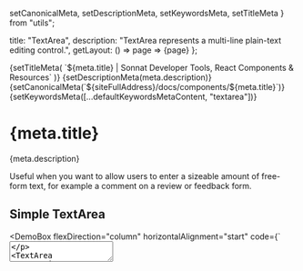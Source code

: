   setCanonicalMeta,
  setDescriptionMeta,
  setKeywordsMeta,
  setTitleMeta
} from "utils";

  title: "TextArea",
  description: "TextArea represents a multi-line plain-text editing control.",
  getLayout: () => page => <WithSidebar>{page}</WithSidebar>
};

<Head>
  {setTitleMeta(
    `${meta.title} | Sonnat Developer Tools, React Components & Resources`
  )}
  {setDescriptionMeta(meta.description)}
  {setCanonicalMeta(`${siteFullAddress}/docs/components/${meta.title}`)}
  {setKeywordsMeta([...defaultKeywordsMetaContent, "textarea"])}
</Head>

<h1>
  <span>{meta.title}</span>
  <AnchorButton anchorId="overview" />
  <PageEditButton href={`pages/docs/components/${meta.title}.mdx`} />
</h1>

<p>{meta.description}</p>

<p>
  Useful when you want to allow users to enter a sizeable amount of free-form
  text, for example a comment on a review or feedback form.
</p>

<h2>
  <span>Simple TextArea</span>
  <AnchorButton anchorId="simple-textareas" />
</h2>

<DemoBox
  flexDirection="column"
  horizontalAlignment="start"
  code={`<TextArea
  name="input"
  placeholder="Placeholder"
  fluid
/>
<TextArea
  name="input"
  placeholder="read-only"
  readOnly
  fluid
/>
<TextArea
  name="input"
  placeholder="read-only"
  readOnly
  defaultValue="Default value + read-only"
  fluid
/>
<TextArea
  name="input"
  placeholder="read-only"
  defaultValue="Default value + disabled"
  disabled
  fluid
/>
<TextArea
  name="input"
  placeholder="read-only and disabled"
  readOnly
  disabled
  fluid
/>
<TextArea
  name="input"
  placeholder="read-only and disabled | with default value"
  defaultValue="Default value + disabled + read-only"
  readOnly
  disabled
  fluid
/>
<TextArea
  name="input"
  placeholder="Has Error"
  fluid
  hasError
/>
<TextArea
  name="input"
  placeholder="With helper text"
  fluid
  helperText="This is an informative helper text."
/>`}
>
  <TextArea
    name="input"
    placeholder="Placeholder"
    fluid
    className="demoSubject"
  />
  <TextArea
    name="input"
    placeholder="read-only"
    readOnly
    fluid
    className="demoSubject"
  />
  <TextArea
    name="input"
    placeholder="read-only"
    readOnly
    defaultValue="Default value + read-only"
    fluid
    className="demoSubject"
  />
  <TextArea
    name="input"
    placeholder="read-only"
    defaultValue="Default value + disabled"
    disabled
    fluid
    className="demoSubject"
  />
  <TextArea
    name="input"
    placeholder="read-only and disabled"
    readOnly
    disabled
    fluid
    className="demoSubject"
  />
  <TextArea
    name="input"
    placeholder="read-only and disabled | with default value"
    defaultValue="Default value + disabled + read-only"
    readOnly
    disabled
    fluid
    className="demoSubject"
  />
  <TextArea
    name="input"
    placeholder="Has Error"
    fluid
    hasError
    className="demoSubject"
  />
  <TextArea
    name="input"
    placeholder="With helper text"
    fluid
    helperText="This is an informative helper text."
    className="demoSubject"
  />
</DemoBox>

<h2>
  <span>Controlled TextArea</span>
  <AnchorButton anchorId="controlled-textarea" />
</h2>

<p>
  You can use the <inlineCode>value</inlineCode>, and{" "}
  <inlineCode>onChange</inlineCode> properties to control the behaviour of the
  textarea.
</p>

<TextAreaControlledDemo />

<h2>
  <span>API</span>
  <AnchorButton anchorId="api" />
</h2>

<p>Learn more about the properties and the customization points.</p>

<h3>
  <span>Usage</span>
  <AnchorButton anchorId="usage" />
</h3>

```typescript
// recommended
import TextArea from "@sonnat/ui/TextArea";

//or
import { TextArea } from "@sonnat/ui";
```

<h3>
  <span>Properties</span>
  <AnchorButton anchorId="properties" />
</h3>

<p>
  Note that the documentation avoids mentioning all the native props (there are
  a lot) in this section of the components.
</p>

<table cols={4}>
  <caption>TextArea Properties</caption>
  <thead>
    <tr>
      <th>Name</th>
      <th>Type</th>
      <th>Default</th>
      <th>Description</th>
    </tr>
  </thead>
  <tbody>
    <tr>
      <td>className</td>
      <td>string</td>
      <td>-</td>
      <td>
        Append to the class names applied to the component so you can override
        or extend the styles.
      </td>
    </tr>
    <tr>
      <td>name</td>
      <td>string</td>
      <td>-</td>
      <td>The name of the textarea.</td>
    </tr>
    <tr>
      <td>placeholder</td>
      <td>string</td>
      <td>-</td>
      <td>
        The <inlineCode>placeholder</inlineCode> property of the textarea.
      </td>
    </tr>
    <tr>
      <td>value</td>
      <td>string</td>
      <td>-</td>
      <td>The value of the textarea. The DOM API casts this to a string.</td>
    </tr>
    <tr>
      <td>defaultValue</td>
      <td>string</td>
      <td>-</td>
      <td>The default value. Use when the component is not controlled.</td>
    </tr>
    <tr>
      <td>helperText</td>
      <td>string</td>
      <td>-</td>
      <td>The helper text content.</td>
    </tr>
    <tr>
      <td>helperIcon</td>
      <td>node</td>
      <td>-</td>
      <td>The helper icon.</td>
    </tr>
    <tr>
      <td>resizable</td>
      <td>boolean</td>
      <td>false</td>
      <td>
        If <inlineCode>true</inlineCode>, the textarea will be vertically
        resizable.
      </td>
    </tr>
    <tr>
      <td>disabled</td>
      <td>boolean</td>
      <td>false</td>
      <td>
        If <inlineCode>true</inlineCode>, the textarea will be disabled.
      </td>
    </tr>
    <tr>
      <td>readOnly</td>
      <td>boolean</td>
      <td>false</td>
      <td>
        If <inlineCode>true</inlineCode>, the textarea will be readOnly.
      </td>
    </tr>
    <tr>
      <td>focused</td>
      <td>boolean</td>
      <td>false</td>
      <td>
        If <inlineCode>true</inlineCode>, the textarea will be focused.
      </td>
    </tr>
    <tr>
      <td>autoFocus</td>
      <td>boolean</td>
      <td>false</td>
      <td>
        If <inlineCode>true</inlineCode>, the textarea will be focused on mount.
      </td>
    </tr>
    <tr>
      <td>required</td>
      <td>boolean</td>
      <td>false</td>
      <td>
        If <inlineCode>true</inlineCode>, the textarea will be required.
      </td>
    </tr>
    <tr>
      <td>hasError</td>
      <td>boolean</td>
      <td>false</td>
      <td>
        If <inlineCode>true</inlineCode>, the textarea will indicate invalid
        input.
      </td>
    </tr>
    <tr>
      <td>fluid</td>
      <td>boolean</td>
      <td>false</td>
      <td>
        If <inlineCode>true</inlineCode>, the textarea will be fluid (max-width:
        100%)
      </td>
    </tr>
    <tr>
      <td>inputProps</td>
      <td>object</td>
      <td>-</td>
      <td>
        The properties applied to the <inlineCode>textarea</inlineCode> element.
      </td>
    </tr>
    <tr>
      <td>onChange</td>
      <td>function</td>
      <td>-</td>
      <td>
        The Callback fires when the state has changed.
        <br />
        <em>
          <strong>Signature:</strong>
        </em>{" "}
        <inlineCode>
          function(event: React.ChangeEvent, value: string) => void
        </inlineCode>
        <br />
        <em>
          <strong>Note:</strong>
        </em>{" "}
        You can also pull out the current value by accessing{" "}
        <inlineCode>event.target.value</inlineCode> (string).
      </td>
    </tr>
  </tbody>
  <tfoot>
    <tr>
      <td colSpan="4">
        <ul>
          <li>
            The <inlineCode>ref</inlineCode> is forwarded to the root element.
          </li>
          <li>
            Any other properties supplied will be provided to the root element.
          </li>
        </ul>
      </td>
    </tr>
  </tfoot>
</table>
